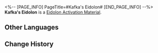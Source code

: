 <%-- [PAGE_INFO]
PageTitle=#Kafka's Eidolon#
[END_PAGE_INFO] --%>
{{Item Infobox
|id          = 11005
|image       = Item Kafka's Eidolon.png
|type        = Eidolon Activation Material
|invCategory = 
|rarity      = 5
|effect      = Material for raising Kafka's Eidolon Level.
|description = 
}}
'''Kafka's Eidolon''' is a [[Eidolon Activation Material]].

==Other Languages==
{{Other Languages
|en   = Kafka's Eidolon
|zhs  = 【卡芙卡】的星魂
|zht  = 【卡芙卡】的星魂
|ja   = 「カフカ」の星魂
|ko   = [카프카]의 성혼
|es   = Eidolon de Kafka
|fr   = Eidolon de Kafka
|ru   = Эйдолон Кафки
|th   = Eidolon ของ Kafka
|vi   = Tinh Hồn Kafka
|de   = Kafkas Eidolon
|id   = Kafka's Eidolon
|pt   = Eidolon de Kafka
}}

==Change History==
{{Change History|2.0}}